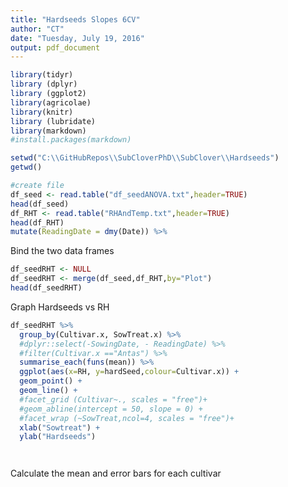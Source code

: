 ```yaml
---
title: "Hardseeds Slopes 6CV"
author: "CT"
date: "Tuesday, July 19, 2016"
output: pdf_document
---
```


```r
library(tidyr)
library (dplyr)
library (ggplot2)
library(agricolae)
library(knitr)
library (lubridate)
library(markdown)
#install.packages(markdown)

```


```r
setwd("C:\\GitHubRepos\\SubCloverPhD\\SubClover\\Hardseeds")
getwd()

#create file
df_seed <- read.table("df_seedANOVA.txt",header=TRUE)
head(df_seed)
df_RHT <- read.table("RHAndTemp.txt",header=TRUE)
head(df_RHT)
mutate(ReadingDate = dmy(Date)) %>%

```

Bind the two data frames 

```r

df_seedRHT <- NULL
df_seedRHT <- merge(df_seed,df_RHT,by="Plot")
head(df_seedRHT)


```

Graph Hardseeds vs RH 

```r

df_seedRHT %>%
  group_by(Cultivar.x, SowTreat.x) %>%
  #dplyr::select(-SowingDate, - ReadingDate) %>%
  #filter(Cultivar.x =="Antas") %>%
  summarise_each(funs(mean)) %>%
  ggplot(aes(x=RH, y=hardSeed,colour=Cultivar.x)) + 
  geom_point() +
  geom_line() +
  #facet_grid (Cultivar~., scales = "free")+
  #geom_abline(intercept = 50, slope = 0) +
  #facet_wrap (~SowTreat,ncol=4, scales = "free")+
  xlab("Sowtreat") +
  ylab("Hardseeds")

```


 

```r



  
  
```


```r

  
```




Calculate the mean and error bars for each cultivar 

```r


```


```r

```


